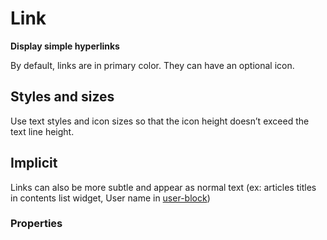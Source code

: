 # Link <ReactStabilityFlag status="unstable" />

**Display simple hyperlinks**

By default, links are in primary color. They can have an optional icon.

<DemoBlock demo="default" withThemeSwitcher />

## Styles and sizes

Use text styles and icon sizes so that the icon height doesn’t exceed the text line height.

<DemoBlock demo="sizes" withThemeSwitcher />

## Implicit

Links can also be more subtle and appear as normal text (ex: articles titles in contents list widget, User name in [user-block](../user-block))

<DemoBlock demo="implicit" withThemeSwitcher />

### Properties

<PropTable component="Link" />
